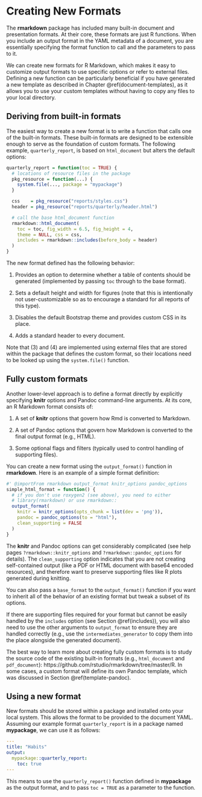 # Creating New Formats {#new-formats}

The **rmarkdown** package has included many built-in document and presentation formats. At their core, these formats are just R functions. When you include an output format in the YAML metadata of a document, you are essentially specifying the format function to call and the parameters to pass to it.

We can create new formats for R Markdown, which makes it easy to customize output formats to use specific options or refer to external files. Defining a new function can be particularly beneficial if you have generated a new template as described in Chapter \@ref(document-templates), as it allows you to use your custom templates without having to copy any files to your local directory.

## Deriving from built-in formats {#format-derive}

The easiest way to create a new format is to write a function that calls one of the built-in formats. These built-in formats are designed to be extensible enough to serve as the foundation of custom formats. The following example, `quarterly_report`, is based on `html_document` but alters the default options:

```r
quarterly_report = function(toc = TRUE) {
  # locations of resource files in the package
  pkg_resource = function(...) {
    system.file(..., package = "mypackage")
  }

  css    = pkg_resource("reports/styles.css")
  header = pkg_resource("reports/quarterly/header.html")

  # call the base html_document function
  rmarkdown::html_document(
    toc = toc, fig_width = 6.5, fig_height = 4,
    theme = NULL, css = css,
    includes = rmarkdown::includes(before_body = header)
  )
}
```

The new format defined has the following behavior:

1. Provides an option to determine whether a table of contents should be generated (implemented by passing `toc` through to the base format).

2. Sets a default height and width for figures (note that this is intentionally not user-customizable so as to encourage a standard for all reports of this type).

3. Disables the default Bootstrap theme and provides custom CSS in its place.

4. Adds a standard header to every document.

Note that (3) and (4) are implemented using external files that are stored within the package that defines the custom format, so their locations need to be looked up using the  `system.file()` function.

## Fully custom formats {#format-custom}

Another lower-level approach is to define a format directly by explicitly specifying **knitr** options and Pandoc command-line arguments. At its core, an R Markdown format consists of:

1. A set of **knitr** options that govern how Rmd is converted to Markdown.

2. A set of Pandoc options that govern how Markdown is converted to the final output format (e.g., HTML).

3. Some optional flags and filters (typically used to control handling of supporting files).

You can create a new format using the `output_format()` function in **rmarkdown**. Here is an example of a simple format definition:

```r
#' @importFrom rmarkdown output_format knitr_options pandoc_options
simple_html_format = function() {
  # if you don't use roxygen2 (see above), you need to either
  # library(rmarkdown) or use rmarkdown::
  output_format(
    knitr = knitr_options(opts_chunk = list(dev = 'png')),
    pandoc = pandoc_options(to = "html"),
    clean_supporting = FALSE
  )
}
```

The **knitr** and Pandoc options can get considerably complicated (see help pages `?rmarkdown::knitr_options` and `?rmarkdown::pandoc_options` for details). The `clean_supporting` option indicates that you are not creating self-contained output (like a PDF or HTML document with base64 encoded resources), and therefore want to preserve supporting files like R plots generated during knitting.

You can also pass a `base_format` to the `output_format()` function if you want to inherit all of the behavior of an existing format but tweak a subset of its options.

If there are supporting files required for your format but cannot be easily handled by the `includes` option (see Section \@ref(includes)), you will also need to use the other arguments to `output_format` to ensure they are handled correctly (e.g., use the `intermediates_generator` to copy them into the place alongside the generated document).

The best way to learn more about creating fully custom formats is to study the source code of the existing built-in formats (e.g., `html_document` and `pdf_document`): https://github.com/rstudio/rmarkdown/tree/master/R. In some cases, a custom format will define its own Pandoc template, which was discussed in Section \@ref(template-pandoc).

## Using a new format {#format-use}

New formats should be stored within a package and installed onto your local system. This allows the format to be provided to the document YAML. Assuming our example format `quarterly_report` is in a package named **mypackage**, we can use it as follows:

```yaml
---
title: "Habits"
output:
  mypackage::quarterly_report:
    toc: true
---
```

This means to use the `quarterly_report()` function defined in **mypackage** as the output format, and to pass `toc = TRUE` as a parameter to the function.
